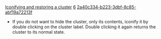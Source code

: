 [[Property:title|Iconifying and restoring a cluster]]
[[Property:weight|6]]
[[Property:uuid|2a40c334-b223-3dbf-8c85-abf19a72213f]]
* If you do not want to hide the cluster, only its contents, iconify it by double clicking on the cluster label. Double clicking it again returns the cluster to its normal state.

{{tip|If the entire cluster is of no relevance to your diagram, [[Removing items from a view|hide it from the view]]  altogether. }}




